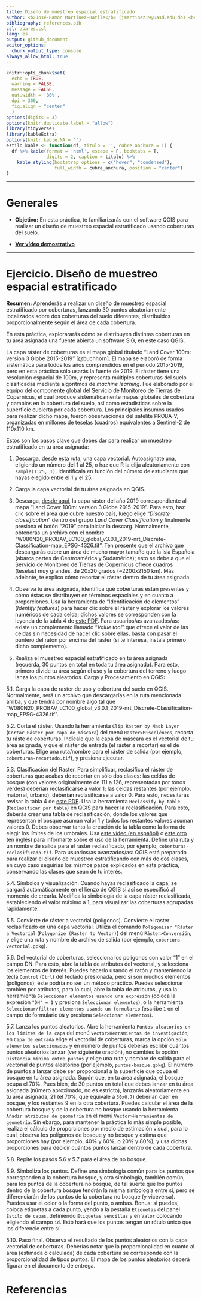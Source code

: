 ```yaml
---
title: Diseño de muestreo espacial estratificado
author: <b>José-Ramón Martínez-Batlle</b> (jmartinez19@uasd.edu.do) <br> Facultad de Ciencias, Universidad Autónoma de Santo Domingo (UASD) <br> Santo Domingo, República Dominicana
bibliography: references.bib
csl: apa-es.csl
lang: es
output: github_document
editor_options: 
  chunk_output_type: console
always_allow_html: true
---
```


<!-- README.md se genera a partir de README.Rmd. Por favor, edita ese archivo. -->

```r
knitr::opts_chunk$set(
  echo = TRUE,
  warning = FALSE,
  message = FALSE,
  out.width = '80%',
  dpi = 300,
  fig.align = "center"
  )
options(digits = 3)
options(knitr.duplicate.label = "allow")
library(tidyverse)
library(kableExtra)
options(knitr.kable.NA = '')
estilo_kable <- function(df, titulo = '', cubre_anchura = T) {
  df %>% kable(format = 'html', escape = F, booktabs = T,
               digits = 2, caption = titulo) %>%
    kable_styling(bootstrap_options = c("hover", "condensed"),
                  full_width = cubre_anchura, position = "center")
}
```

------------------------------------------------------------------------

# Generales


- **Objetivo:** En esta práctica, te familiarizarás con el software QGIS para realizar un diseño de muestreo espacial estratificado usando coberturas del suelo.

- **[Ver vídeo demostrativo](https://drive.google.com/drive/u/2/folders/1i_ZO4-NLr-R0Yis5szQ7kBLYjjpklqg2)**

------------------------------------------------------------------------

# Ejercicio. Diseño de muestreo espacial estratificado

**Resumen:** Aprenderás a realizar un diseño de muestreo espacial estratificado por coberturas, lanzando 30 puntos aleatoriamente localizados sobre dos coberturas del suelo diferentes, distribuidos proporcionalmente según el área de cada cobertura.

En esta práctica, explorararás cómo se distribuyen distintas coberturas en tu área asignada una fuente abierta un software SIG, en este caso QGIS.

La capa ráster de coberturas es el mapa global titulado "Land Cover 100m: version 3 Globe 2015-2019" [@buchhorn]. El mapa se elaboró de forma sistemática para todos los años comprendidos en el periodo 2015-2019, pero en esta práctica sólo usarás la fuente de 2019. El ráster tiene una resolución espacial de 100m, y representa múltiples coberturas del suelo clasificadas mediante algoritmos de *machine learning*. Fue elaborado por el equipo del componente global del Servicio de Monitoreo de Tierras de Copernicus, el cual produce sistemáticamente mapas globales de cobertura y cambios en la cobertura del suelo, así como estadísticas sobre la superficie cubierta por cada cobertura. Los principales insumos usados para realizar dicho mapa, fueron observaciones del satélite PROBA-V, organizadas en millones de teselas (cuadros) equivalentes a Sentinel-2 de 110x110 km.

Estos son los pasos clave que debes dar para realizar un muestreo estratificado en tu área asignada:

1.  Descarga, desde [esta ruta](media/fuentes/practica-muestreo), una capa vectorial. Autoasígnate una, eligiendo un número del 1 al 25, o haz que R la elija aleatoriamente con `sample(1:25, 1)`. Identifícala en función del número de estudiante que hayas elegido entre el 1 y el 25.

2. Carga la capa vectorial de tu área asignada en QGIS.

3.  Descarga, [desde aquí](https://lcviewer.vito.be/download), la capa ráster del año 2019 correspondiente al mapa "Land Cover 100m: version 3 Globe 2015-2019". Para esto, haz clic sobre el área que cubre nuestro país, luego elige "*Discrete classification*" dentro del grupo *Land Cover Classification* y finalmente presiona el botón "2019" para iniciar la descarg. Normalmente, obtendrás un archivo con el nombre "W080N20_PROBAV_LC100_global_v3.0.1_2019-nrt_Discrete-Classification-map_EPSG-4326.tif". Ten presente que el archivo que descargarás cubre un área de mucho mayor tamaño que la isla Española (abarca partes de Centroamérica y Sudamérica); esto se debe a que el Servicio de Monitoreo de Tierras de Copernicus ofrece cuadros (teselas) muy grandes, de 20x20 grados (~2200x2150 km). Más adelante, te explico cómo recortar el ráster dentro de tu área asignada.

4. Observa tu área asignada, identifica qué coberturas están presentes y cómo éstas se distribuyen en términos espaciales y en cuanto a proporciones. Usa la herramienta de "Identificación de elementos" (*Identify features*) para hacer clic sobre el ráster y explorar los valores numéricos de cada celda; dichos valores se corresponden con la leyenda de la tabla 4 de [este PDF](https://zenodo.org/records/4723921/files/CGLOPS1_PUM_LC100m-V3_I3.4.pdf?download=1). Para usuarios/as avanzados/as: existe un complemento llamado "*Value tool*" que ofrece el valor de las celdas sin necesidad de hacer clic sobre ellas, basta con pasar el puntero del ratón por encima del ráster (si te interesa, instala primero dicho complemento).

5. Realiza el muestreo espacial estratificado en tu área asignada (recuerda, 30 puntos en total en toda tu área asignada). Para esto, primero divide tu área según el uso y la cobertura del terreno y luego lanza los puntos aleatorios. Carga y Procesamiento en QGIS:

  5.1. Carga la capa de raster de uso y cobertura del suelo en QGIS. Normalmente, será un archivo que descargarías en la ruta mencionada arriba, y que tendrá por nombre algo tal que "W080N20_PROBAV_LC100_global_v3.0.1_2019-nrt_Discrete-Classification-map_EPSG-4326.tif".
  
  5.2. Corta el ráster. Usando la herramienta `Clip Raster by Mask Layer` (`Cortar Ráster por capa de máscara`) del menú `Raster>Misceléneos`, recorta tu ráste de coberturas. Indícale que la capa de máscara es el vectorial de tu área asignada, y que el ráster de entrada (el ráster a recortar) es el de coberturas. Elige una ruta/nombre para el ráster de salida (por ejemplo, `coberturas-recortado.tif`), y presiona ejecutar.
  
  5.3. Clasificación del Raster. Para simplificar, reclasifica el ráster de coberturas que acabas de recortar en sólo dos clases: las celdas de bosque (con valores originalmente de 111 a 126, representadas por tonos verdes) deberían reclasificarse a valor 1; las celdas restantes (por ejemplo, matorral, urbano), deberían reclasificarse a valor 0. Para esto, necesitarás revisar la tabla 4 de [este PDF](https://zenodo.org/records/4723921/files/CGLOPS1_PUM_LC100m-V3_I3.4.pdf?download=1). Usa la herramienta `Reclassify by table` (`Reclasificar por tabla`) en QGIS para hacer la reclasificación. Para esto, deberás crear una tabla de reclasificación, donde los valores que representan el bosque asuman valor 1 y todos los restantes valores asuman valores 0. Debes observar tanto la creación de la tabla como la forma de elegir los límites de los umbrales. Usa [este vídeo (en español)](https://www.youtube.com/watch?v=hT_7BI93gEg) o [este otro (en inglés)](https://www.youtube.com/watch?v=s7KrIjvcCz0) para informarte sobre el uso de la herramienta. Define una ruta y un nombre de salida para el ráster reclasificado, por ejemplo, `coberturas-reclasificado.tif`. Para usuarios/as avanzados/as: QGIS está preparado para realizar el diseño de muestreo estratificando con más de dos clases, en cuyo caso seguirías los mismos pasos explicados en esta práctica, conservando las clases que sean de tu interés.
  
  5.4. Símbolos y visualización. Cuando hayas reclasificado la capa, se cargará automáticamente en el lienzo de QGIS si así se especificó al momento de crearla. Modifica la simbología de la capa ráster reclasificada, estableciendo el valor máximo a 1, para visualizar las coberturas agrupadas rápidamente.
  
  5.5. Convierte de ráster a vectorial (polígonos). Convierte el raster reclasificado en una capa vectorial. Utiliza el comando `Poligonizar "Ráster a Vectorial` (`Polygonize (Raster to Vector)`) del menú `Ráster>Conversión`, y elige una ruta y nombre de archivo de salida (por ejemplo, `cobertura-vectorial.gpkg`).

  5.6. Del vectorial de coberturas, selecciona los polígonos con valor "1" en el campo DN. Para esto, abre la tabla de atributos del vectorial, y selecciona los elementos de interés. Puedes hacerlo usando el ratón y manteniendo la tecla `Control` (`Ctrl`) del teclado presionada, pero si son muchos elementos (polígonos), éste podría no ser un método práctico. Puedes seleccionar también por atributos, para lo cual, abre la tabla de atributos, y usa la herramienta `Seleccionar elementos usando una expresión` (coloca la expresión  `"DN" = 1` y presiona `Seleccionar elementos`), o la herramienta `Seleccionar/filtrar elementos usando un formulario` (escribe `1` en el campo de formulario `DN` y presiona `Seleccionar elementos`).
  
  5.7. Lanza los puntos aleatorios. Abre la herramienta `Puntos aleatorios en los límites de la capa` del menú `Vector>Herramientas de investigación`, en `Capa de entrada` elige el vectorial de coberturas, marca la opción `Sólo elementos seleccionados` y en número de puntos deberás escribir cuántos puntos aleatorios lanzar (ver siguiente oración), no cambies la opción `Distancia mínima entre puntos` y elige una ruta y nombre de salida para el vectorial de puntos aleatorios (por ejemplo, `puntos-bosque.gpkg`). El número de puntos a lanzar debe ser proporcional a la superficie que ocupa el bosque en tu área asignada. Supón que, en tu área asignada, el bosque ocupa el 70%. Pues bien, de 30 puntos en total que debes lanzar en tu área asignada (número aproximado, no es estricto), lanzarás aleatoriamente en tu área asignada, 21 (el 70%, que equivale a `30x0.7`) deberían caer en bosque, y los restantes 9 en la otra cobertura. Puedes calcular el área de la cobertura bosque y de la cobertura no bosque usando la herramienta `Añadir atributos de geometría` en el menú `Vector>Herramientas de geometría`. Sin ebargo, para mantener la práctica lo más simple posible, realiza el cálculo de proporciones por medio de estimación visual, para lo cual, observa los polígonos de bosque y no bosque y estima que proporciones hay (por ejemplo, 40% y 60%, o 20% y 80%), y usa dichas proporciones para decidir cuántos puntos lanzar dentro de cada cobertura.
        
  5.8. Repite los pasos 5.6 y 5.7 para el área de no bosque.
  
  5.9. Simboliza los puntos. Define una simbología común para los puntos que corresponden a la cobertura bosque, y otra simbología, también común, para los puntos de la cobertura no bosque, de tal suerte que los puntos dentro de la cobertura bosque tendrán la misma simbología entre sí, pero se diferenciarán de los puntos de la cobertura no bosque (y viceversa). Puedes usar el color o la forma del punto, o ambas. Bonus: si puedes, coloca etiquetas a cada punto, yendo a la pestaña `Etiquetas` del panel `Estilo de capas`, definiendo `Etiquetas sencillas` y en `Valor` colocando eligiendo el campo `id`. Esto hará que los puntos tengan un rótulo único que los diferencie entre sí.

  5.10. Paso final. Observa el resultado de los puntos aleatorios con la capa vectorial de coberturas. Deberías notar que la proporcionalidad en cuanto al área (estimada o calculada) de cada cobertura se corresponde con la proporcionalidad de tipos puntos. El mapa de los puntos aleatorios deberá figurar en el documento de entrega.

# Referencias

